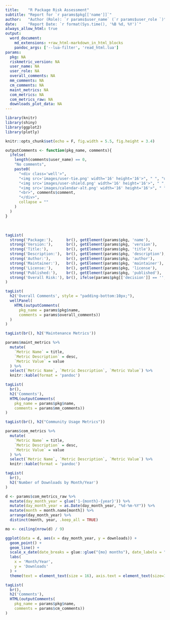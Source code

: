 ```yaml
---
title:    "R Package Risk Assessment"
subtitle: "Report for `r params$pkg[['name']]`"
author:   "Author (Role): `r params$user_name` (`r params$user_role `)"
date:     "Report Date: `r format(Sys.time(), '%B %d, %Y')`"
always_allow_html: true
output:
  word_document:
    md_extensions: +raw_html-markdown_in_html_blocks
    pandoc_args: ['--lua-filter', 'read_html.lua']
params:
  pkg: NA
  riskmetric_version: NA
  user_name: NA
  user_role: NA
  overall_comments: NA
  mm_comments: NA
  cm_comments: NA
  maint_metrics: NA
  com_metrics: NA
  com_metrics_raw: NA
  downloads_plot_data: NA
---
```


```r
library(knitr)
library(shiny)
library(ggplot2)
library(plotly)

knitr::opts_chunk$set(echo = F, fig.width = 5.5, fig.height = 3.4)
```


```r
outputComments <- function(pkg_name, comments){
  ifelse(
    length(comments$user_name) == 0, 
    "No comments",
    paste0(
      "<div class='well'>",
      "<img src='images/user-tie.png' width='16' height='16'>", " ", "user: ", comments$user_name, ", ", 
      "<img src='images/user-shield.png' width='16' height='16'>", " ", "role: ", comments$user_role, ", ",
      "<img src='images/calendar-alt.png' width='16' height='16'>", " ", "date: ", comments$added_on,
      "<br>", comments$comment,
      "</div>",
      collapse = ""
    )
  )
}
```

<br>

```r
tagList(
  strong('Package:'),      br(), getElement(params$pkg, 'name'),         br(), br(),
  strong('Version:'),      br(), getElement(params$pkg, 'version'),      br(), br(),
  strong('Title:'),        br(), getElement(params$pkg, 'title'),        br(), br(),
  strong('Description:'),  br(), getElement(params$pkg, 'description'),  br(), br(),
  strong('Author:'),       br(), getElement(params$pkg, 'author'),       br(), br(),
  strong('Maintainer:'),   br(), getElement(params$pkg, 'maintainer'),   br(), br(),
  strong('License:'),      br(), getElement(params$pkg, 'license'),      br(), br(),
  strong('Published:'),    br(), getElement(params$pkg, 'published'),    br(), br(),
  strong('Overall Risk:'), br(), ifelse(params$pkg[['decision']] == '', 'Pending', params$pkg[['decision']])
)
```


```r
tagList(
  h2('Overall Comments', style = "padding-bottom:10px;"),
  wellPanel(
    HTML(outputComments(
      pkg_name = params$pkg$name,
      comments = params$overall_comments))
  )
)
```


\newpage
```r
tagList(br(), h2('Maintenance Metrics'))
```


```r
params$maint_metrics %>%
  mutate(
    `Metric Name` = title,
    `Metric Description` = desc,
    `Metric Value` = value
  ) %>%
  select(`Metric Name`, `Metric Description`, `Metric Value`) %>%
  knitr::kable(format = 'pandoc')
```


```r
tagList(
  br(),
  h2('Comments'),
  HTML(outputComments(
    pkg_name = params$pkg$name,
    comments = params$mm_comments))
)
```


\newpage
```r
tagList(br(), h2("Community Usage Metrics"))
```


```r
params$com_metrics %>%
  mutate(
    `Metric Name` = title,
    `Metric Description` = desc,
    `Metric Value` = value
  ) %>%
  select(`Metric Name`, `Metric Description`, `Metric Value`) %>%
  knitr::kable(format = 'pandoc')
```


```r
tagList(
  br(),
  h2('Number of Downloads by Month/Year')
)
```


```r


d <- params$com_metrics_raw %>%
  mutate(day_month_year = glue('1-{month}-{year}')) %>%
  mutate(day_month_year = as.Date(day_month_year, "%d-%m-%Y")) %>%
  mutate(month = month.name[month]) %>%
  arrange(day_month_year) %>%
  distinct(month, year, .keep_all = TRUE)

mo <- ceiling(nrow(d) / 9)

ggplot(data = d, aes(x = day_month_year, y = downloads)) +
  geom_point() +
  geom_line() +
  scale_x_date(date_breaks = glue::glue("{mo} months"), date_labels = "%m-%Y") +
  labs(
    x = 'Month/Year',
    y = 'Downloads'
  ) +
  theme(text = element_text(size = 16), axis.text = element_text(size=16))# angle = 30, vjust = 0.5, hjust=1))
```


```r
tagList(
  br(),
  h2('Comments'),
  HTML(outputComments(
    pkg_name = params$pkg$name,
    comments = params$cm_comments))
)
```

